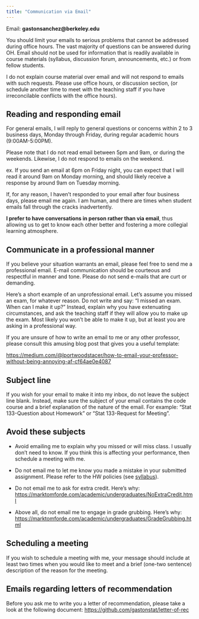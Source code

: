 ```yaml
---
title: "Communication via Email"
---
```



Email: __gastonsanchez@berkeley.edu__

You should limit your emails to serious problems that cannot be addressed during office hours. The vast majority of questions can be answered during OH. Email should not be used for information that is readily available in course materials (syllabus, discussion forum, announcements, etc.) or from fellow students.

I do not explain course material over email and will not respond to emails with such requests. Please use office hours, or discussion section, (or schedule another time to meet with the teaching staff if you have irreconcilable conflicts with the office hours).

 

## Reading and responding email

For general emails, I will reply to general questions or concerns within 2 to 3 business days, Monday through Friday, during regular academic hours (9:00AM-5:00PM).

Please note that I do not read email between 5pm and 9am, or during the weekends. Likewise, I do not respond to emails on the weekend.

ex. If you send an email at 6pm on Friday night, you can expect that I will read it around 9am on Monday morning, and should likely receive a response by around 9am on Tuesday morning.

If, for any reason, I haven't responded to your email after four business days, please email me again. I am human, and there are times when student emails fall through the cracks inadvertently.

__I prefer to have conversations in person rather than via email__, thus allowing us to get to know each other better and fostering a more collegial learning atmosphere.

 

## Communicate in a professional manner

If you believe your situation warrants an email, please feel free to send me a professional email. E-mail communication should be courteous and respectful in manner and tone. Please do not send e-mails that are curt or demanding.

Here's a short example of an unprofessional email. Let's assume you missed an exam, for whatever reason. Do not write and say: "I missed an exam. When can I make it up?" Instead, explain why you have extenuating circumstances, and ask the teaching staff if they will allow you to make up the exam. Most likely you won't be able to make it up, but at least you are asking in a professional way.

If you are unsure of how to write an email to me or any other professor, please consult this amusing blog post that gives you a useful template:

<a href="https://medium.com/@lportwoodstacer/how-to-email-your-professor-without-being-annoying-af-cf64ae0e4087" target="_blank">https://medium.com/@lportwoodstacer/how-to-email-your-professor-without-being-annoying-af-cf64ae0e4087</a>

 

## Subject line

If you wish for your email to make it into my inbox, do not leave the subject line blank. Instead, make sure the subject of your email contains the code course and a brief explanation of the nature of the email. For example: "Stat 133-Question about Homework" or "Stat 133-Request for Meeting".

 

## Avoid these subjects

- Avoid emailing me to explain why you missed or will miss class. I usually don't need to know. If you think this is affecting your performance, then schedule a meeting with me.

- Do not email me to let me know you made a mistake in your submitted assignment. Please refer to the HW policies (see [syllabus](./syllabus.html)).

- Do not email me to ask for extra credit. Here's why: <a href="https://marktomforde.com/academic/undergraduates/NoExtraCredit.html" target="_blank">https://marktomforde.com/academic/undergraduates/NoExtraCredit.html</a>

- Above all, do not email me to engage in grade grubbing. Here's why: <a href="https://marktomforde.com/academic/undergraduates/GradeGrubbing.html" target="_blank">https://marktomforde.com/academic/undergraduates/GradeGrubbing.html</a>
 


## Scheduling a meeting

If you wish to schedule a meeting with me, your message should include at least two times when you would like to meet and a brief (one-two sentence) description of the reason for the meeting.



## Emails regarding letters of recommendation

Before you ask me to write you a letter of recommendation, please take a look at the following document: <a href="https://github.com/gastonstat/letter-of-rec" target="_blank">https://github.com/gastonstat/letter-of-rec</a>

 